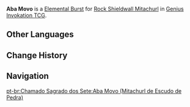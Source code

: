 {{Genius Invokation TCG Skill Infobox
|title      = Aba Movo
|image      = Aba Movo (Rock Shieldwall Mitachurl) Character Card Skill.png
|type       = Elemental Burst
|character  = Rock Shieldwall Mitachurl
|element    = Geo
|matching   = 3
|energy     = 2
|effect     = Deals 5 {{Color|Physical DMG}}.
|order      = 3
}}
'''Aba Movo''' is a [[Character Card Elemental Burst|Elemental Burst]] for [[Rock Shieldwall Mitachurl (Character Card)|Rock Shieldwall Mitachurl]] in [[Genius Invokation TCG]].

==Other Languages==
{{Other Languages|Aba Movo (Ice Shieldwall Mitachurl)}}

==Change History==
{{Change History|3.7}}

==Navigation==
{{Genius Invokation TCG Skill Navbox|Rock Shieldwall Mitachurl}}
[[pt-br:Chamado Sagrado dos Sete:Aba Movo (Mitachurl de Escudo de Pedra)]]